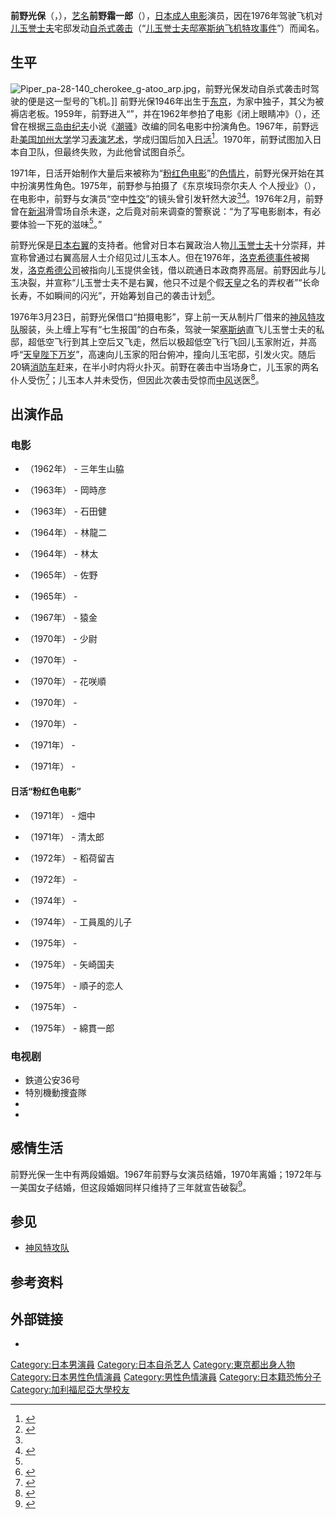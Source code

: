 {{艺人
|姓名 = 前野光保
|类型 = 演员
|图片 = <!--建议使用自由版权图像-->
|图片尺寸 = 
|图片简介 = 
|本名 = {{lang|ja|前野 光保}}
|外文名 = 
|外文 = 
|罗马拼音 = Maeno Mitsuyasu
|英文名 = 
|昵称 = 
|其他艺名 = 前野霜一郎
|国籍 = {{JPN}}
|民族 = [[大和民族|大和民族]]
|籍贯 = 
|出生日期 = {{birth date|1946|6|21}}
|出生地点 = {{JPN}}[[东京都|东京都]][[涩谷区|涩谷区]][[笹塚|笹塚]]
|逝世日期 = {{death date and age|1976|3|23|1946|6|21}}
|逝世地点 = {{JPN}}东京都[[世田谷区|世田谷区]][[等等力_(世田谷区)|等等力]]
|职业 = 演员
|语言 = [[日语|日语]]、[[英语|英语]]
|教育程度 = 
|母校 = [[加州大学|加州大学]]
|宗教信仰 = 
|配偶 = {{link-ja|黑泽法子|黒沢のり子}}（1967-1970）<br />''姓名不详''（1972-1975）
|儿女 = 
|父母 = 
|亲属 = 
|音乐类型 = 
|演奏乐器 = 
|出道地点 = {{JPN}}
|出道日期 = 
|出道作 = 《{{lang|ja|目をつぶって突走れ}}》
|代表作 = 《{{lang|ja|東京エマニエル夫人 個人授業}}》
|著名角色 = 綿貫一郎（《{{lang|ja|東京エマニエル夫人 個人授業}}》）
|活跃年代 = 1962年-1976年
|唱片公司 = 
|经纪公司 = 
|网站 = 
|相关团体 = 
|IMDb = 
|现任成员 = 
|过往成员 = 

|奖项 = 
}}
'''前野光保'''（{{lang-ja|前野 光保}}，{{bd|1946年|6月21日|1976年|3月23日|Maeno Mitsuyasu}}），[[艺名|艺名]]'''前野霜一郎'''（{{lang-ja|前野 霜一郎}}），[[日本|日本]][[成人电影|成人电影]]演员，因在1976年驾驶飞机对[[儿玉誉士夫|儿玉誉士夫]]宅邸发动[[自杀式袭击|自杀式袭击]]（“[[儿玉誉士夫私宅袭击事件|儿玉誉士夫邸塞斯纳飞机特攻事件]]”）而闻名。

==生平==
[[File:Piper_pa-28-140_cherokee_g-atoo_arp.jpg|thumb]]{{le|PA-28-140“切诺基”轻型飞机|Piper PA-28 Cherokee}}，前野光保发动自杀式袭击时驾驶的便是这一型号的飞机。]]
前野光保1946年出生于[[东京|东京]]，为家中独子，其父为被褥店老板。1959年，前野进入“{{link-ja|剧团向日葵|劇団ひまわり}}”，并在1962年参拍了电影《闭上眼睛冲》（{{lang|ja|目をつぶって突走れ}}），还曾在根据[[三岛由纪夫|三岛由纪夫]]小说《[[潮骚|潮骚]]》改编的同名电影中扮演角色。1967年，前野远赴[[美国|美国]][[加州大学|加州大学]]学习[[表演艺术|表演艺术]]，学成归国后加入[[日活|日活]]<ref name=xhqb>{{cite news |url=http://www.jnocnews.jp/news/show.aspx?id=28520 |title=“特攻”演员——前野光保 |newspaper=日本新华侨报 |author=王述坤 |accessdate=2016-11-13 |date=2009-06-23 |archiveurl=https://web.archive.org/web/20091002035458/http://www.jnocnews.jp/news/show.aspx?id=28520 |archivedate=2009-10-02 |language=zh-hans |deadurl=yes }}</ref>。1970年，前野试图加入日本自卫队，但最终失败，为此他曾试图自杀<ref name="Actor Deliberately Crashes Plane">{{cite news |title=Actor Deliberately Crashes Plane Into Kodama's Home; Attempts to Kill Japanese Lockheed Probe Figure|agency=Associated Press|work=The Danville Register|publisher=MediaNews Group|location=Danville, Virginia|page=1|accessdate=2016-11-13|date=1976-03-24}}</ref>。

1971年，日活开始制作大量后来被称为“[[粉红色电影|粉红色电影]]”的[[色情片|色情片]]，前野光保开始在其中扮演男性角色。1975年，前野参与拍摄了《东京埃玛奈尔夫人 个人授业》（{{lang|ja|東京エマニエル夫人 個人授業}}），在电影中，前野与女演员{{le|田口久美|Kumi Taguchi}}“空中[[性交|性交]]”的镜头曾引发轩然大波<ref name=xhqb/><ref name="Ogawa">{{cite news |first=Sei|last=Ogawa|title=Kamikaze Twist to Scandal|agency=United Press International|work=Times-Standard|publisher=MediaNews Group|location=Eureka, California|page=3|accessdate=2016-11-13|date=1976-03-23}}</ref>。1976年2月，前野曾在[[新潟|新潟]]滑雪场自杀未遂，之后竟对前来调查的警察说：“为了写电影剧本，有必要体验一下死的滋味<ref name=xhqb/>。”

前野光保是[[日本右翼|日本右翼]]的支持者。他曾对日本右翼政治人物[[儿玉誉士夫|儿玉誉士夫]]十分崇拜，并宣称曾通过右翼高层人士介绍见过儿玉本人。但在1976年，[[洛克希德事件|洛克希德事件]]被揭发，[[洛克希德公司|洛克希德公司]]被指向儿玉提供金钱，借以疏通日本政商界高层。前野因此与儿玉决裂，并宣称“儿玉誉士夫不是右翼，他只不过是个假[[天皇|天皇]]之名的弄权者”“长命长寿，不如瞬间的闪光”，开始筹划自己的袭击计划<ref name="Kaplan">{{cite book |url=https://books.google.com/books?id=W1vi31vifg0C&pg=PA93|last=Kaplan|first=David E.|author2=Alec Dubro|chapter=The Fall of Kodama|title=Yakuza|pages=93-94|year=2003|publisher=University of California Press|location=Berkeley|isbn=0-520-21562-1}}</ref>。

1976年3月23日，前野光保借口“拍摄电影”，穿上前一天从制片厂借来的[[神风特攻队|神风特攻队]]服装，头上缠上写有“七生报国”的白布条，驾驶一架[[塞斯纳|塞斯纳]]{{le|PA-28-140“切诺基”轻型飞机|Piper PA-28 Cherokee}}直飞儿玉誉士夫的私邸，超低空飞行到其上空后又飞走，然后以极超低空飞行飞回儿玉家附近，并高呼“[[天皇|天皇]][[陛下|陛下]][[万岁|万岁]]”，高速向儿玉家的阳台俯冲，撞向儿玉宅邸，引发火灾。随后20辆[[消防车|消防车]]赶来，在半小时内将火扑灭。前野在袭击中当场身亡，儿玉家的两名仆人受伤<ref name="Porno Actor In Kamikaze Attack">{{cite news |title='Banzai!' Porno Actor In Kamikaze Attack On Japanese Right-Winger|agency=Associated Press|work=Kingsport Times-News|publisher=Sandusky Newspapers|location=Kingsport, Tennessee|page=2-A|accessdate=2016-11-13|date=1976-03-24}}</ref>；儿玉本人并未受伤，但因此次袭击受惊而[[中风|中风]]送医<ref name=klrhs>{{cite web |url=http://book.sohu.com/20130702/n380448658_6.shtml |title=看邻人火烧：萨苏谈日本改革阵痛与对策 |newspaper=搜狐 |accessdate=2016-11-13 |date=2013-07-02 |archiveurl=https://web.archive.org/web/20161113123326/http://book.sohu.com/20130702/n380448658_6.shtml |archivedate=2016-11-13 |language=zh-cn |deadurl=yes }}</ref>。

==出演作品==
===电影===
* {{lang|ja|目をつぶって突走れ}}（1962年） - 三年生山脇
* {{lang|ja|交換日記}}（1963年） - 岡時彦
* {{lang|ja|現代っ子}}（1963年） - 石田健
* {{lang|ja|[[潮骚|潮騒]]}}（1964年） - 林龍二
* {{lang|ja|あゝ青春の胸の血は}}（1964年） - 林太
* {{lang|ja|青春前期 青い果実}}（1965年） - 佐野
* {{lang|ja|拳銃無宿 脱獄のブルース}}（1965年） - {{lang|ja|サブ}}
* {{lang|ja|恋人をさがそう}}（1967年） - 猿金
* {{lang|ja|花の特攻隊 あゝ戦友よ}}（1970年） - 少尉
* {{lang|ja|野良猫ロック ワイルド・ジャンボ}}（1970年） - {{lang|ja|デボ}}
* {{lang|ja|いちどは行きたい女風呂}}（1970年） - 花咲順
* {{lang|ja|新宿アウトロー ぶっ飛ばせ}}（1970年） - {{lang|ja|メケメケ}}
* {{lang|ja|ネオン警察 女は夜の匂い}}（1970年） - {{lang|ja|サブ}}
* {{lang|ja|男一匹ガキ大将}}（1971年） - {{lang|ja|権の子分7}}
* {{lang|ja|野良猫ロック 暴走集団'71}}（1971年） - {{lang|ja|ヒムラー}}

====日活“粉红色电影”====
* {{lang|ja|団地妻 昼下りの情事}}（1971年） - 畑中
* {{lang|ja|色暦女浮世絵師}}（1971年） - 清太郎
* {{lang|ja|らしゃめんお万 彼岸花は散った}}（1972年） - 稻荷留吉
* {{lang|ja|おんな天国 子だね貰います}}（1972年） - {{lang|ja|アパッチ}}
* {{lang|ja|ふるさとポルノ記 津軽シコシコ節}}（1974年） - {{lang|ja|サンブ}}
* {{lang|ja|赤線玉の井 ぬけられます}}（1974年） - 工員風的儿子
* {{lang|ja|青春トルコ日記 処女すべり}}（1975年） - {{lang|ja|シロー}}
* {{lang|ja|続・レスビアンの世界 -愛撫-}}（1975年） - 矢崎国夫
* {{lang|ja|女高生100人 (秘)モーテル白書}}（1975年） - 順子的恋人
* {{lang|ja|ホステス情報 潮ふき三姉妹}}（1975年） - {{lang|ja|ケン立花}}
* {{lang|ja|東京エマニエル夫人 個人授業}}（1975年） - 綿貫一郎

===电视剧===
* 鉄道公安36号
* 特別機動捜査隊
* {{lang|ja|青空に叫ぼう}}
* {{lang|ja|プレイガール}}

==感情生活==
前野光保一生中有两段婚姻。1967年前野与女演员{{link-ja|黑泽法子|黒沢のり子}}结婚，1970年离婚；1972年与一美国女子结婚，但这段婚姻同样只维持了三年就宣告破裂<ref>{{cite book|script-title=ja:戦後欲望史 (転換の七、八〇年代篇)|author=赤塚行雄|publisher=讲谈社|year=1985|page=135-136|accessdate=2016-11-13|isbn=978-4061833883}}</ref>。

==参见==
*[[神风特攻队|神风特攻队]]

==参考资料==
{{reflist}}

==外部链接==
*{{YouTube|JCvEgcMsbAk|{{lang|ja|1976年 児玉邸セスナ機特攻事件 Kamikaze attack to quisling}}}}

{{DEFAULTSORT:Maeno Mitsuyasu}}
[[Category:日本男演員|Category:日本男演員]]

[[Category:日本自杀艺人|Category:日本自杀艺人]]
[[Category:東京都出身人物|Category:東京都出身人物]]
[[Category:日本男性色情演員|Category:日本男性色情演員]]
[[Category:男性色情演員|Category:男性色情演員]]
[[Category:日本籍恐怖分子|Category:日本籍恐怖分子]]
[[Category:加利福尼亞大學校友|Category:加利福尼亞大學校友]]
